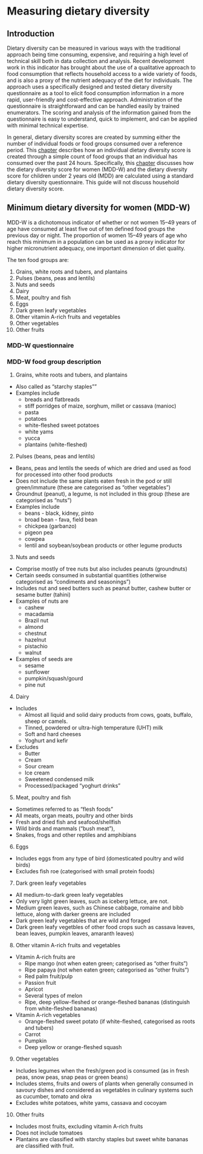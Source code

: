# Measuring dietary diversity {#diet}

## Introduction
Dietary diversity can be measured in various ways with the traditional approach being time consuming, expensive, and requiring a high level of technical skill both in data collection and analysis. Recent development work in this indicator has brought about the use of a qualitative approach to food consumption that reflects household access to a wide variety of foods, and is also a proxy of the nutrient adequacy of the diet for individuals. The approach uses a specifically designed and tested dietary diversity questionnaire as a tool to elicit food consumption information in a more rapid, user-friendly and cost-effective approach. Administration of the questionnaire is straightforward and can be handled easily by trained enumerators. The scoring and analysis of the information gained from the questionnaire is easy to understand, quick to implement, and can be applied with minimal technical expertise.

In general, dietary diversity scores are created by summing either the number of individual foods or food groups consumed over a reference period. This [chapter](#diet) describes how an individual dietary diversity score is created through a simple count of food groups that an individual has consumed over the past 24 hours. Specifically, this [chapter](#diet) discusses how the dietary diversity score for women (MDD-W) and the dietary diversity score for children under 2 years old (MDD) are calculated using a standard dietary diversity questionnaire. This guide will not discuss household dietary diversity score.

## Minimum dietary diversity for women (MDD-W)

MDD-W is a dichotomous indicator of whether or not women 15–49 years of age have consumed at least five out of ten defined food groups the previous day or night. The proportion of women 15–49 years of age who reach this minimum in a population can be used as a proxy indicator for higher micronutrient adequacy, one important dimension of diet quality.

The ten food groups are:

1. Grains, white roots and tubers, and plantains
2. Pulses (beans, peas and lentils)
3. Nuts and seeds
4. Dairy
5. Meat, poultry and fish
6. Eggs
7. Dark green leafy vegetables
8. Other vitamin A-rich fruits and vegetables
9. Other vegetables
10. Other fruits

### MDD-W questionnaire


### MDD-W food group description

1. Grains, white roots and tubers, and plantains

* Also called as "starchy staples""
* Examples include
    * breads and flatbreads
    * stiff porridges of maize, sorghum, millet or cassava (manioc)
    * pasta
    * potatoes
    * white-fleshed sweet potatoes
    * white yams
    * yucca
    * plantains (white-fleshed)
    
2. Pulses (beans, peas and lentils)

* Beans, peas and lentils the seeds of which are dried and used as food for processed into other food products
* Does not include the same plants eaten fresh in the pod or still green/immature (these are categorised as "other vegetables")
* Groundnut (peanut), a legume, is not included in this group (these are categorised as "nuts")
* Examples include
    * beans - black, kidney, pinto
    * broad bean - fava, field bean
    * chickpea (garbanzo)
    * pigeon pea
    * cowpea
    * lentil and soybean/soybean products or other legume products
    
3. Nuts and seeds

* Comprise mostly of tree nuts but also includes peanuts (groundnuts)
* Certain seeds consumed in substantial quantities (otherwise categorised as "condiments and seasonings")
* Includes nut and seed butters such as peanut butter, cashew butter or sesame butter (tahini)
* Examples of nuts are
    * cashew
    * macadamia
    * Brazil nut
    * almond
    * chestnut
    * hazelnut
    * pistachio
    * walnut
* Examples of seeds are
    * sesame
    * sunflower
    * pumpkin/squash/gourd
    * pine nut
    
4. Dairy

* Includes
    * Almost all liquid and solid dairy products from cows, goats, buffalo, sheep or camels. 
    * Tinned, powdered or ultra-high temperature (UHT) milk
    * Soft and hard cheeses
    * Yoghurt and kefir
* Excludes
    * Butter
    * Cream
    * Sour cream
    * Ice cream
    * Sweetened condensed milk
    * Processed/packaged “yoghurt drinks”

5. Meat, poultry and fish

* Sometimes referred to as "flesh foods"
* All meats, organ meats, poultry and other birds
* Fresh and dried fish and seafood/shellfish
* Wild birds and mammals (“bush meat”), 
* Snakes, frogs and other reptiles and amphibians

6. Eggs

* Includes eggs from any type of bird (domesticated poultry and wild birds)
* Excludes fish roe (categorised with small protein foods)

7. Dark green leafy vegetables

* All medium-to-dark green leafy vegetables 
* Only very light green leaves, such as iceberg lettuce, are not. 
* Medium green leaves, such as Chinese cabbage, romaine and bibb lettuce, along with darker greens are included
* Dark green leafy vegetables that are wild and foraged
* Dark green leafy vegetbles of other food crops such as cassava leaves, bean leaves, pumpkin leaves, amaranth leaves)

8. Other vitamin A-rich fruits and vegetables

* Vitamin A-rich fruits are
    * Ripe mango (not when eaten green; categorised as "other fruits")
    * Ripe papaya (not when eaten green; categorised as "other fruits")
    * Red palm fruit/pulp
    * Passion fruit
    * Apricot
    * Several types of melon
    * Ripe, deep yellow-fleshed or orange-fleshed bananas (distinguish from white-fleshed bananas)

* Vitamin A-rich vegetables
    * Orange-fleshed sweet potato (if white-fleshed, categorised as roots and tubers)
    * Carrot
    * Pumpkin
    * Deep yellow or orange-fleshed squash

9. Other vegetables

* Includes legumes when the fresh/green pod is consumed (as in fresh peas, snow peas, snap peas or green beans)
* Includes stems, fruits and  owers of plants when generally consumed in savoury dishes and considered as vegetables in culinary systems such as cucumber, tomato and okra
* Excludes white potatoes, white yams, cassava and cocoyam

10. Other fruits

* Includes most fruits, excluding vitamin A-rich fruits
* Does not include tomatoes
* Plantains are classified with starchy staples but sweet white bananas are classified with fruit.



